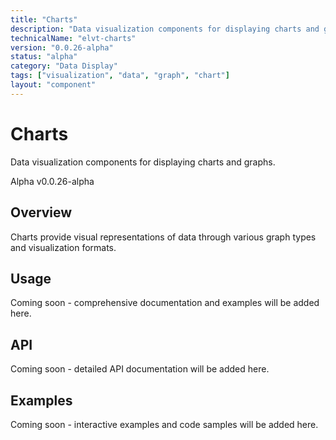 ```yaml
---
title: "Charts"
description: "Data visualization components for displaying charts and graphs."
technicalName: "elvt-charts"
version: "0.0.26-alpha"
status: "alpha"
category: "Data Display"
tags: ["visualization", "data", "graph", "chart"]
layout: "component"
---
```


# Charts

Data visualization components for displaying charts and graphs.

<elvt-badge tone="warning" size="small">Alpha</elvt-badge> <elvt-badge tone="neutral" size="small">v0.0.26-alpha</elvt-badge>

## Overview

Charts provide visual representations of data through various graph types and visualization formats.

## Usage

Coming soon - comprehensive documentation and examples will be added here.

## API

Coming soon - detailed API documentation will be added here.

## Examples

Coming soon - interactive examples and code samples will be added here.